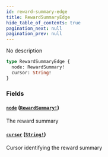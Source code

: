 ```yaml
---
id: reward-summary-edge
title: RewardSummaryEdge
hide_table_of_contents: true
pagination_next: null
pagination_prev: null
---
```



No description

```graphql
type RewardSummaryEdge {
  node: RewardSummary!
  cursor: String!
}
```


### Fields

#### [`node`](#) ([`RewardSummary!`](/docs/testnet/graphql/objects/reward-summary))

The reward summary


#### [`cursor`](#) ([`String!`](/docs/testnet/graphql/scalars/string))

Cursor identifying the reward summary





